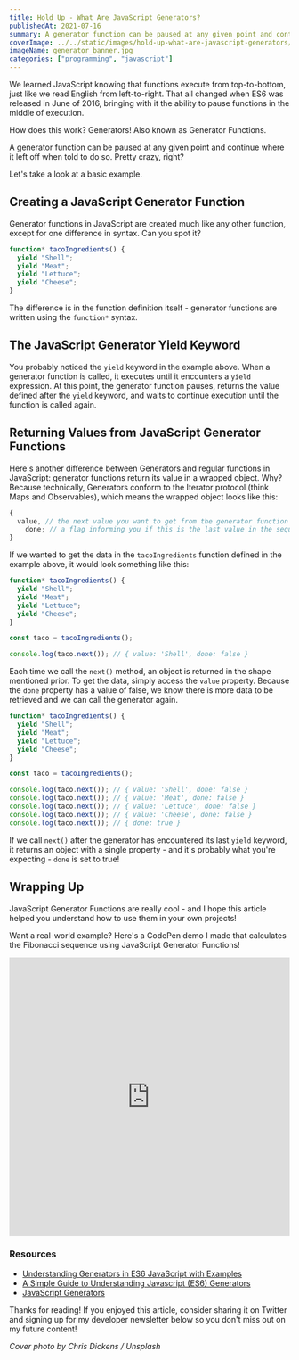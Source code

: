 ```yaml
---
title: Hold Up - What Are JavaScript Generators?
publishedAt: 2021-07-16
summary: A generator function can be paused at any given point and continue where it left off when told to do so. Pretty crazy, right? Let's take a look!
coverImage: ../../static/images/hold-up-what-are-javascript-generators/generator_banner.jpg
imageName: generator_banner.jpg
categories: ["programming", "javascript"]
---
```


We learned JavaScript knowing that functions execute from top-to-bottom, just like we read English from left-to-right. That all changed when ES6 was released in June of 2016, bringing with it the ability to pause functions in the middle of execution.

How does this work? Generators! Also known as Generator Functions.

A generator function can be paused at any given point and continue where it left off when told to do so. Pretty crazy, right?

Let's take a look at a basic example.

## Creating a JavaScript Generator Function

Generator functions in JavaScript are created much like any other function, except for one difference in syntax. Can you spot it?

```js
function* tacoIngredients() {
  yield "Shell";
  yield "Meat";
  yield "Lettuce";
  yield "Cheese";
}
```

The difference is in the function definition itself - generator functions are written using the `function*` syntax.

## The JavaScript Generator Yield Keyword

You probably noticed the `yield` keyword in the example above. When a generator function is called, it executes until it encounters a `yield` expression. At this point, the generator function pauses, returns the value defined after the `yield` keyword, and waits to continue execution until the function is called again.

## Returning Values from JavaScript Generator Functions

Here's another difference between Generators and regular functions in JavaScript: generator functions return its value in a wrapped object. Why? Because technically, Generators conform to the Iterator protocol (think Maps and Observables), which means the wrapped object looks like this:

```js
{
  value, // the next value you want to get from the generator function
    done; // a flag informing you if this is the last value in the sequence
}
```

If we wanted to get the data in the `tacoIngredients` function defined in the example above, it would look something like this:

```js
function* tacoIngredients() {
  yield "Shell";
  yield "Meat";
  yield "Lettuce";
  yield "Cheese";
}

const taco = tacoIngredients();

console.log(taco.next()); // { value: 'Shell', done: false }
```

Each time we call the `next()` method, an object is returned in the shape mentioned prior. To get the data, simply access the `value` property. Because the `done` property has a value of false, we know there is more data to be retrieved and we can call the generator again.

```js
function* tacoIngredients() {
  yield "Shell";
  yield "Meat";
  yield "Lettuce";
  yield "Cheese";
}

const taco = tacoIngredients();

console.log(taco.next()); // { value: 'Shell', done: false }
console.log(taco.next()); // { value: 'Meat', done: false }
console.log(taco.next()); // { value: 'Lettuce', done: false }
console.log(taco.next()); // { value: 'Cheese', done: false }
console.log(taco.next()); // { done: true }
```

If we call `next()` after the generator has encountered its last `yield` keyword, it returns an object with a single property - and it's probably what you're expecting - `done` is set to true!

## Wrapping Up

JavaScript Generator Functions are really cool - and I hope this article helped you understand how to use them in your own projects!

Want a real-world example? Here's a CodePen demo I made that calculates the Fibonacci sequence using JavaScript Generator Functions!

<iframe
  height="500"
  width="100%"
  scrolling="no"
  title="Fibonacci - JavaScript Generators"
  src="https://codepen.io/braydoncoyer/embed/preview/vYOOobg?default-tab=result"
  frameBorder="no"
  loading="lazy"
  allowtransparency="true"
  allowFullScreen={true}
>
  See the Pen{" "}
  <a href="https://codepen.io/braydoncoyer/pen/vYOOobg">
    Fibonacci - JavaScript Generators
  </a>{" "}
  by Braydon Coyer (<a href="https://codepen.io/braydoncoyer">@braydoncoyer</a>)
  on <a href="https://codepen.io">CodePen</a>.
</iframe>

### Resources

- [Understanding Generators in ES6 JavaScript with Examples](https://codeburst.io/understanding-generators-in-es6-javascript-with-examples-6728834016d5)
- [A Simple Guide to Understanding Javascript (ES6) Generators](https://medium.com/dailyjs/a-simple-guide-to-understanding-javascript-es6-generators-d1c350551950)
- [JavaScript Generators](https://www.javascripttutorial.net/es6/javascript-generators/)

Thanks for reading! If you enjoyed this article, consider sharing it on Twitter and signing up for my developer newsletter below so you don't miss out on my future content!

_Cover photo by Chris Dickens / Unsplash_

